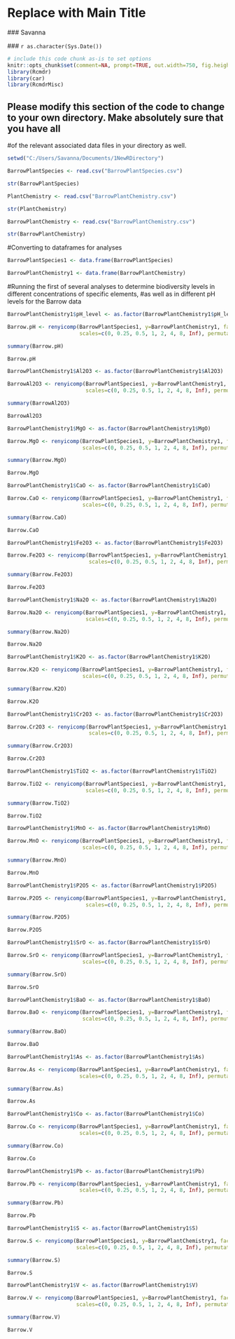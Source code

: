 <!-- R Commander Markdown Template -->
  
  Replace with Main Title
=======================
  
  ### Savanna
  
  ### `r as.character(Sys.Date())`
  
  ```{r echo=FALSE}
# include this code chunk as-is to set options
knitr::opts_chunk$set(comment=NA, prompt=TRUE, out.width=750, fig.height=8, fig.width=8)
library(Rcmdr)
library(car)
library(RcmdrMisc)
```
## Please modify this section of the code to change to your own directory. Make absolutely sure that you have all 
#of the relevant associated data files in your directory as well.

```{r}
setwd("C:/Users/Savanna/Documents/1NewRDirectory")
```




```{r}
BarrowPlantSpecies <- read.csv("BarrowPlantSpecies.csv")
```


```{r}
str(BarrowPlantSpecies)
```

```{r}
PlantChemistry <- read.csv("BarrowPlantChemistry.csv")
```


```{r}
str(PlantChemistry)
```


```{r}
BarrowPlantChemistry <- read.csv("BarrowPlantChemistry.csv")
```


```{r}
str(BarrowPlantChemistry)
```

#Converting to dataframes for analyses

```{r}
BarrowPlantSpecies1 <- data.frame(BarrowPlantSpecies)
```

```{r}
BarrowPlantChemistry1 <- data.frame(BarrowPlantChemistry)
```

#Running the first of several analyses to determine biodiversity levels in different concentrations of specific elements,
#as well as in different pH levels for the Barrow data

```{r}
BarrowPlantChemistry1$pH_level <- as.factor(BarrowPlantChemistry1$pH_level)
```


```{r}
Barrow.pH <- renyicomp(BarrowPlantSpecies1, y=BarrowPlantChemistry1, factor = 'pH_level',
                       scales=c(0, 0.25, 0.5, 1, 2, 4, 8, Inf), permutations=100, plotit=F)
```

```{r}
summary(Barrow.pH)
```

```{r}
Barrow.pH
```

```{r}
BarrowPlantChemistry1$Al2O3 <- as.factor(BarrowPlantChemistry1$Al2O3)
```


```{r}
BarrowAl2O3 <- renyicomp(BarrowPlantSpecies1, y=BarrowPlantChemistry1, factor = 'Al2O3',
                         scales=c(0, 0.25, 0.5, 1, 2, 4, 8, Inf), permutations=100, plotit=F)
```

```{r}
summary(BarrowAl2O3)
```

```{r}
BarrowAl2O3
```

```{r}
BarrowPlantChemistry1$MgO <- as.factor(BarrowPlantChemistry1$MgO)
```


```{r}
Barrow.MgO <- renyicomp(BarrowPlantSpecies1, y=BarrowPlantChemistry1, factor = 'MgO',
                        scales=c(0, 0.25, 0.5, 1, 2, 4, 8, Inf), permutations=100, plotit=F)
```

```{r}
summary(Barrow.MgO)
```

```{r}
Barrow.MgO
```


```{r}
BarrowPlantChemistry1$CaO <- as.factor(BarrowPlantChemistry1$CaO)
```

```{r}
Barrow.CaO <- renyicomp(BarrowPlantSpecies1, y=BarrowPlantChemistry1, factor = 'CaO',
                        scales=c(0, 0.25, 0.5, 1, 2, 4, 8, Inf), permutations=100, plotit=F)
```

```{r}
summary(Barrow.CaO)
```

```{r}
Barrow.CaO
```

```{r}
BarrowPlantChemistry1$Fe2O3 <- as.factor(BarrowPlantChemistry1$Fe2O3)
```

```{r}
Barrow.Fe2O3 <- renyicomp(BarrowPlantSpecies1, y=BarrowPlantChemistry1, factor = 'Fe2O3',
                          scales=c(0, 0.25, 0.5, 1, 2, 4, 8, Inf), permutations=100, plotit=F)
```

```{r}
summary(Barrow.Fe2O3)
```

```{r}
Barrow.Fe2O3
```

```{r}
BarrowPlantChemistry1$Na2O <- as.factor(BarrowPlantChemistry1$Na2O)
```

```{r}
Barrow.Na2O <- renyicomp(BarrowPlantSpecies1, y=BarrowPlantChemistry1, factor = 'Na2O',
                         scales=c(0, 0.25, 0.5, 1, 2, 4, 8, Inf), permutations=100, plotit=F)
```

```{r}
summary(Barrow.Na2O)
```

```{r}
Barrow.Na2O
```

```{r}
BarrowPlantChemistry1$K2O <- as.factor(BarrowPlantChemistry1$K2O)
```

```{r}
Barrow.K2O <- renyicomp(BarrowPlantSpecies1, y=BarrowPlantChemistry1, factor = 'K2O',
                        scales=c(0, 0.25, 0.5, 1, 2, 4, 8, Inf), permutations=100, plotit=F)
```

```{r}
summary(Barrow.K2O)
```

```{r}
Barrow.K2O
```

```{r}
BarrowPlantChemistry1$Cr2O3 <- as.factor(BarrowPlantChemistry1$Cr2O3)
```

```{r}
Barrow.Cr2O3 <- renyicomp(BarrowPlantSpecies1, y=BarrowPlantChemistry1, factor = 'Cr2O3',
                          scales=c(0, 0.25, 0.5, 1, 2, 4, 8, Inf), permutations=100, plotit=F)
```

```{r}
summary(Barrow.Cr2O3)
```

```{r}
Barrow.Cr2O3
```

```{r}
BarrowPlantChemistry1$TiO2 <- as.factor(BarrowPlantChemistry1$TiO2)
```

```{r}
Barrow.TiO2 <- renyicomp(BarrowPlantSpecies1, y=BarrowPlantChemistry1, factor = 'TiO2',
                         scales=c(0, 0.25, 0.5, 1, 2, 4, 8, Inf), permutations=100, plotit=F)
```

```{r}
summary(Barrow.TiO2)
```

```{r}
Barrow.TiO2
```

```{r}
BarrowPlantChemistry1$MnO <- as.factor(BarrowPlantChemistry1$MnO)
```

```{r}
Barrow.MnO <- renyicomp(BarrowPlantSpecies1, y=BarrowPlantChemistry1, factor = 'MnO',
                        scales=c(0, 0.25, 0.5, 1, 2, 4, 8, Inf), permutations=100, plotit=F)
```

```{r}
summary(Barrow.MnO)
```

```{r}
Barrow.MnO
```

```{r}
BarrowPlantChemistry1$P2O5 <- as.factor(BarrowPlantChemistry1$P2O5)
```

```{r}
Barrow.P2O5 <- renyicomp(BarrowPlantSpecies1, y=BarrowPlantChemistry1, factor = 'P2O5',
                         scales=c(0, 0.25, 0.5, 1, 2, 4, 8, Inf), permutations=100, plotit=F)
```

```{r}
summary(Barrow.P2O5)
```

```{r}
Barrow.P2O5
```

```{r}
BarrowPlantChemistry1$SrO <- as.factor(BarrowPlantChemistry1$SrO)
```

```{r}
Barrow.SrO <- renyicomp(BarrowPlantSpecies1, y=BarrowPlantChemistry1, factor = 'SrO',
                        scales=c(0, 0.25, 0.5, 1, 2, 4, 8, Inf), permutations=100, plotit=F)
```

```{r}
summary(Barrow.SrO)
```

```{r}
Barrow.SrO
```

```{r}
BarrowPlantChemistry1$BaO <- as.factor(BarrowPlantChemistry1$BaO)
```

```{r}
Barrow.BaO <- renyicomp(BarrowPlantSpecies1, y=BarrowPlantChemistry1, factor = 'BaO',
                        scales=c(0, 0.25, 0.5, 1, 2, 4, 8, Inf), permutations=100, plotit=F)
```

```{r}
summary(Barrow.BaO)
```

```{r}
Barrow.BaO
```

```{r}
BarrowPlantChemistry1$As <- as.factor(BarrowPlantChemistry1$As)
```

```{r}
Barrow.As <- renyicomp(BarrowPlantSpecies1, y=BarrowPlantChemistry1, factor = 'As',
                       scales=c(0, 0.25, 0.5, 1, 2, 4, 8, Inf), permutations=100, plotit=F)
```

```{r}
summary(Barrow.As)
```

```{r}
Barrow.As
```

```{r}
BarrowPlantChemistry1$Co <- as.factor(BarrowPlantChemistry1$Co)
```

```{r}
Barrow.Co <- renyicomp(BarrowPlantSpecies1, y=BarrowPlantChemistry1, factor = 'Co',
                       scales=c(0, 0.25, 0.5, 1, 2, 4, 8, Inf), permutations=100, plotit=F)
```

```{r}
summary(Barrow.Co)
```

```{r}
Barrow.Co
```

```{r}
BarrowPlantChemistry1$Pb <- as.factor(BarrowPlantChemistry1$Pb)
```

```{r}
Barrow.Pb <- renyicomp(BarrowPlantSpecies1, y=BarrowPlantChemistry1, factor = 'Pb',
                       scales=c(0, 0.25, 0.5, 1, 2, 4, 8, Inf), permutations=100, plotit=F)
```

```{r}
summary(Barrow.Pb)
```

```{r}
Barrow.Pb
```

```{r}
BarrowPlantChemistry1$S <- as.factor(BarrowPlantChemistry1$S)
```

```{r}
Barrow.S <- renyicomp(BarrowPlantSpecies1, y=BarrowPlantChemistry1, factor = 'S',
                      scales=c(0, 0.25, 0.5, 1, 2, 4, 8, Inf), permutations=100, plotit=F)
```

```{r}
summary(Barrow.S)
```

```{r}
Barrow.S
```

```{r}
BarrowPlantChemistry1$V <- as.factor(BarrowPlantChemistry1$V)
```

```{r}
Barrow.V <- renyicomp(BarrowPlantSpecies1, y=BarrowPlantChemistry1, factor = 'V',
                      scales=c(0, 0.25, 0.5, 1, 2, 4, 8, Inf), permutations=100, plotit=F)
```

```{r}
summary(Barrow.V)
```

```{r}
Barrow.V
```
